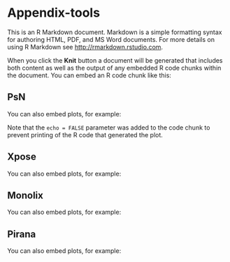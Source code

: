 


 
# Appendix-tools

This is an R Markdown document. Markdown is a simple formatting syntax for authoring HTML, PDF, and MS Word documents. For more details on using R Markdown see <http://rmarkdown.rstudio.com>.

When you click the **Knit** button a document will be generated that includes both content as well as the output of any embedded R code chunks within the document. You can embed an R code chunk like this:

 

## PsN

You can also embed plots, for example:

 

Note that the `echo = FALSE` parameter was added to the code chunk to prevent printing of the R code that generated the plot.


## Xpose

You can also embed plots, for example:


## Monolix 

You can also embed plots, for example:



## Pirana

You can also embed plots, for example:
